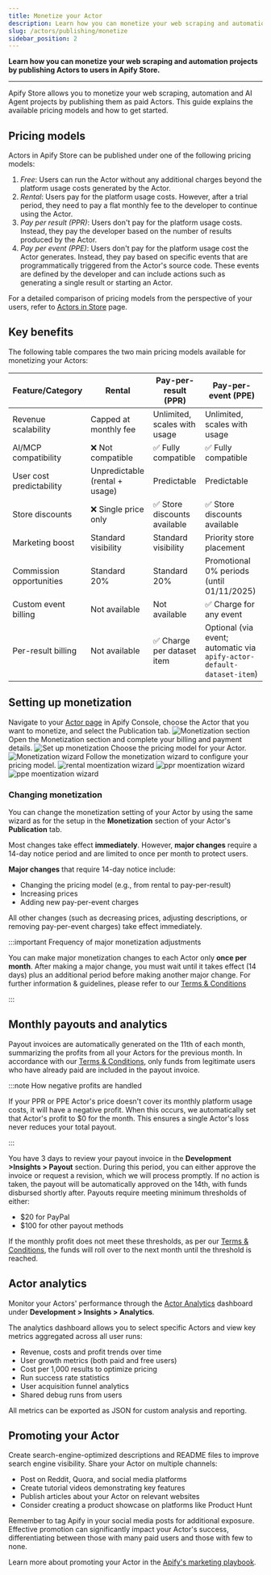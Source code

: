 ```yaml
---
title: Monetize your Actor
description: Learn how you can monetize your web scraping and automation projects by publishing Actors to users in Apify Store.
slug: /actors/publishing/monetize
sidebar_position: 2
---
```


**Learn how you can monetize your web scraping and automation projects by publishing Actors to users in Apify Store.**

---


Apify Store allows you to monetize your web scraping, automation and AI Agent projects by publishing them as paid Actors. This guide explains the available pricing models and how to get started.

## Pricing models

Actors in Apify Store can be published under one of the following pricing models:

1. _Free_: Users can run the Actor without any additional charges beyond the platform usage costs generated by the Actor.
1. _Rental_: Users pay for the platform usage costs. However, after a trial period, they need to pay a flat monthly fee to the developer to continue using the Actor.
1. _Pay per result (PPR)_: Users don't pay for the platform usage costs. Instead, they pay the developer based on the number of results produced by the Actor.
1. _Pay per event (PPE)_: Users don't pay for the platform usage cost the Actor generates. Instead, they pay based on specific events that are programmatically triggered from the Actor's source code. These events are defined by the developer and can include actions such as generating a single result or starting an Actor.

For a detailed comparison of pricing models from the perspective of your users, refer to [Actors in Store](/platform/actors/running/actors-in-store) page.

## Key benefits

The following table compares the two main pricing models available for monetizing your Actors:

| Feature/Category         | Rental                | Pay-per-result (PPR)         | Pay-per-event (PPE)           |
|-------------------------|-------------------------------|-------------------------------|-------------------------------|
| Revenue scalability     | Capped at monthly fee         | Unlimited, scales with usage  | Unlimited, scales with usage  |
| AI/MCP compatibility    | ❌ Not compatible             | ✅ Fully compatible           | ✅ Fully compatible           |
| User cost predictability| Unpredictable (rental + usage)    | Predictable    | Predictable    |
| Store discounts         | ❌ Single price only          | ✅ Store discounts available  | ✅ Store discounts available  |
| Marketing boost         | Standard visibility           | Standard visibility           | Priority store placement      |
| Commission opportunities| Standard 20%                  | Standard 20%                  | Promotional 0% periods (until 01/11/2025)       |
| Custom event billing    | Not available                 | Not available                 | ✅ Charge for any event       |
| Per-result billing      | Not available                 | ✅ Charge per dataset item    | Optional (via event; automatic via `apify-actor-default-dataset-item`) |

## Setting up monetization

Navigate to your [Actor page](https://console.apify.com/actors?tab=my) in Apify Console, choose the Actor that you want to monetize, and select the Publication tab.
![Monetization section](../images/monetization-section.png)
Open the Monetization section and complete your billing and payment details.
![Set up monetization](../images/monetize_actor_set_up_monetization.png)
Choose the pricing model for your Actor.
![Monetization wizard](../images/monetization_wizard.png)
Follow the monetization wizard to configure your pricing model.
<Tabs>
<TabItem value="Rental" label="Rental">
![rental moentization wizard](../images/rental-wizard.png)
</TabItem>
<TabItem value="Pay-per-result" label="Pay-per-result">
![ppr moentization wizard](../images/ppr-wizard.png)
</TabItem>
<TabItem value="Pay-per-event" label="Pay-per-event">
![ppe moentization wizard](../images/ppe-wizard.png)
</TabItem>
</Tabs>

### Changing monetization

You can change the monetization setting of your Actor by using the same wizard as for the setup in the **Monetization** section of your Actor's **Publication** tab.

Most changes take effect **immediately**. However, **major changes** require a 14-day notice period and are limited to once per month to protect users.

**Major changes** that require 14-day notice include:

- Changing the pricing model (e.g., from rental to pay-per-result)
- Increasing prices
- Adding new pay-per-event charges

All other changes (such as decreasing prices, adjusting descriptions, or removing pay-per-event charges) take effect immediately.

:::important Frequency of major monetization adjustments

You can make major monetization changes to each Actor only **once per month**. After making a major change, you must wait until it takes effect (14 days) plus an additional period before making another major change. For further information & guidelines, please refer to our [Terms & Conditions](https://apify.com/store-terms-and-conditions)

:::

## Monthly payouts and analytics

Payout invoices are automatically generated on the 11th of each month, summarizing the profits from all your Actors for the previous month.
In accordance with our [Terms & Conditions](https://apify.com/store-terms-and-conditions), only funds from legitimate users who have already paid are included in the payout invoice.

:::note How negative profits are handled

If your PPR or PPE Actor's price doesn't cover its monthly platform usage costs, it will have a negative profit. When this occurs, we automatically set that Actor's profit to $0 for the month. This ensures a single Actor's loss never reduces your total payout.

:::

You have 3 days to review your payout invoice in the **Development >Insights > Payout** section. During this period, you can either approve the invoice or request a revision, which we will process promptly.
If no action is taken, the payout will be automatically approved on the 14th, with funds disbursed shortly after. Payouts require meeting minimum thresholds of either:

- $20 for PayPal
- $100 for other payout methods

If the monthly profit does not meet these thresholds, as per our [Terms & Conditions](https://apify.com/store-terms-and-conditions), the funds will roll over to the next month until the threshold is reached.

## Actor analytics

Monitor your Actors' performance through the [Actor Analytics](https://console.apify.com/actors/insights/analytics) dashboard under **Development > Insights > Analytics**.

The analytics dashboard allows you to select specific Actors and view key metrics aggregated across all user runs:

- Revenue, costs and profit trends over time
- User growth metrics (both paid and free users)
- Cost per 1,000 results to optimize pricing
- Run success rate statistics
- User acquisition funnel analytics
- Shared debug runs from users

All metrics can be exported as JSON for custom analysis and reporting.

## Promoting your Actor

Create search-engine-optimized descriptions and README files to improve search engine visibility. Share your Actor on multiple channels:

- Post on Reddit, Quora, and social media platforms
- Create tutorial videos demonstrating key features
- Publish articles about your Actor on relevant websites
- Consider creating a product showcase on platforms like Product Hunt

Remember to tag Apify in your social media posts for additional exposure. Effective promotion can significantly impact your Actor's success, differentiating between those with many paid users and those with few to none.

Learn more about promoting your Actor in the [Apify's marketing playbook](/academy/actor-marketing-playbook).

